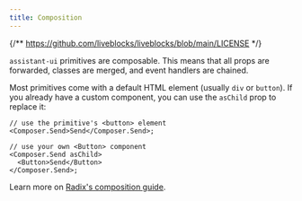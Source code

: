 ```yaml
---
title: Composition
---
```


{/** https://github.com/liveblocks/liveblocks/blob/main/LICENSE */}


`assistant-ui` primitives are composable. This means that all props are forwarded, classes are merged, and event handlers are chained.  

Most primitives come with a default HTML element (usually `div` or `button`). If you already have a custom component, you can use the `asChild` prop to replace it:

```tsx
// use the primitive's <button> element
<Composer.Send>Send</Composer.Send>;

// use your own <Button> component
<Composer.Send asChild>
  <Button>Send</Button>
</Composer.Send>;
```

Learn more on [Radix's composition guide](https://www.radix-ui.com/primitives/docs/guides/composition).